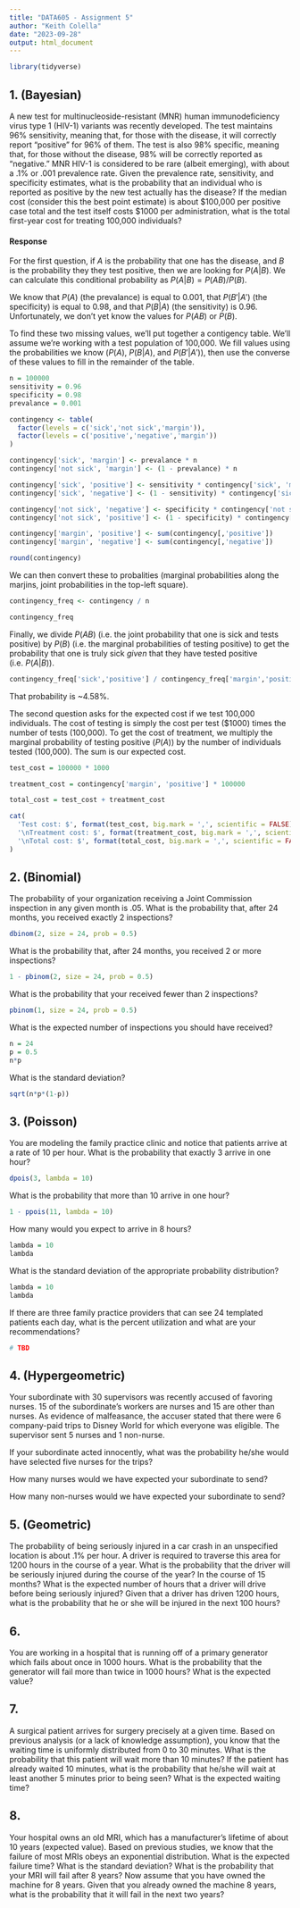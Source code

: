 ```yaml
---
title: "DATA605 - Assignment 5"
author: "Keith Colella"
date: "2023-09-28"
output: html_document
---
```


```r
library(tidyverse)
```

## 1. (Bayesian)
A new test for multinucleoside-resistant (MNR) human immunodeficiency virus type 1 (HIV-1) variants was recently developed. The test maintains 96% sensitivity, meaning that, for those with the disease, it will correctly report “positive” for 96% of them. The test is also 98% specific, meaning that, for those without the disease, 98% will be correctly reported as “negative.” MNR HIV-1 is considered to be rare (albeit emerging), with about a .1% or .001 prevalence rate. Given the prevalence rate, sensitivity, and specificity estimates, what is the probability that an individual who is reported as positive by the new test actually has the disease? If the median cost (consider this the best point estimate) is about \$100,000 per positive case total and the test itself costs $1000 per administration, what is the total first-year cost for treating 100,000 individuals? 

#### Response

For the first question, if $A$ is the probability that one has the disease, and $B$ is the probability they they test positive, then we are looking for $P(A|B)$. We can calculate this conditional probability as $P(A|B) = P(AB)/P(B)$.

We know that $P(A)$ (the prevalance) is equal to 0.001, that $P(B'|A')$ (the specificity) is equal to 0.98, and that $P(B|A)$ (the sensitivity) is 0.96. Unfortunately, we don't yet know the values for $P(AB)$ or $P(B)$. 

To find these two missing values, we'll put together a contigency table. We'll assume we're working with a test population of 100,000. We fill values using the probabilities we know ($P(A)$, $P(B|A)$, and $P(B'|A')$), then use the converse of these values to fill in the remainder of the table.

```r
n = 100000
sensitivity = 0.96
specificity = 0.98
prevalance = 0.001

contingency <- table(
  factor(levels = c('sick','not sick','margin')), 
  factor(levels = c('positive','negative','margin'))
)

contingency['sick', 'margin'] <- prevalance * n
contingency['not sick', 'margin'] <- (1 - prevalance) * n

contingency['sick', 'positive'] <- sensitivity * contingency['sick', 'margin']
contingency['sick', 'negative'] <- (1 - sensitivity) * contingency['sick', 'margin']

contingency['not sick', 'negative'] <- specificity * contingency['not sick', 'margin']
contingency['not sick', 'positive'] <- (1 - specificity) * contingency['not sick', 'margin']

contingency['margin', 'positive'] <- sum(contingency[,'positive'])
contingency['margin', 'negative'] <- sum(contingency[,'negative'])

round(contingency)
```

We can then convert these to probalities (marginal probabilities along the marjins, joint probabilities in the top-left square).

```r
contingency_freq <- contingency / n

contingency_freq
```

Finally, we divide $P(AB)$ (i.e. the joint probability that one is sick and tests positive) by $P(B)$ (i.e. the marginal probabilities of testing positive) to get the probability that one is truly sick *given* that they have tested positive (i.e. $P(A|B)$).

```r
contingency_freq['sick','positive'] / contingency_freq['margin','positive']
```

That probability is ~4.58%.

The second question asks for the expected cost if we test 100,000 individuals. The cost of testing is simply the cost per test (\$1000) times the number of tests (100,000). To get the cost of treatment, we multiply the marginal probability of testing positive ($P(A)$) by the number of individuals tested (100,000). The sum is our expected cost.

```r
test_cost = 100000 * 1000

treatment_cost = contingency['margin', 'positive'] * 100000

total_cost = test_cost + treatment_cost

cat(
  'Test cost: $', format(test_cost, big.mark = ',', scientific = FALSE),
  '\nTreatment cost: $', format(treatment_cost, big.mark = ',', scientific = FALSE),
  '\nTotal cost: $', format(total_cost, big.mark = ',', scientific = FALSE)
)
```

## 2. (Binomial)
The probability of your organization receiving a Joint Commission inspection in any given month is .05. What is the probability that, after 24 months, you received exactly 2 inspections? 

```r
dbinom(2, size = 24, prob = 0.5)
```

What is the probability that, after 24 months, you received 2 or more inspections? 

```r
1 - pbinom(2, size = 24, prob = 0.5)
```

What is the probability that your received fewer than 2 inspections? 

```r
pbinom(1, size = 24, prob = 0.5)
```

What is the expected number of inspections you should have received? 

```r
n = 24 
p = 0.5
n*p
```  

What is the standard deviation? 

```r
sqrt(n*p*(1-p))
```

## 3. (Poisson)
You are modeling the family practice clinic and notice that patients arrive at a rate of 10 per hour. What is the probability that exactly 3 arrive in one hour? 

```r
dpois(3, lambda = 10)
```

What is the probability that more than 10 arrive in one hour? 

```r
1 - ppois(11, lambda = 10)
```

How many would you expect to arrive in 8 hours? 

```r
lambda = 10
lambda
```

What is the standard deviation of the appropriate probability distribution? 

```r
lambda = 10
lambda
```

If there are three family practice providers that can see 24 templated patients each day, what is the percent utilization and what are your recommendations?

```r
# TBD
```

## 4. (Hypergeometric)
Your subordinate with 30 supervisors was recently accused of favoring nurses. 15 of the subordinate’s workers are nurses and 15 are other than nurses. As evidence of malfeasance, the accuser stated that there were 6 company-paid trips to Disney World for which everyone was eligible. The supervisor sent 5 nurses and 1 non-nurse. 

If your subordinate acted innocently, what was the probability he/she would have selected five nurses for the trips? 



How many nurses would we have expected your subordinate to send? 

How many non-nurses would we have expected your subordinate to send? 

## 5. (Geometric)
The probability of being seriously injured in a car crash in an unspecified location is about .1% per hour. A driver is required to traverse this area for 1200 hours in the course of a year. What is the probability that the driver will be seriously injured during the course of the year? In the course of 15 months? What is the expected number of hours that a driver will drive before being seriously injured? Given that a driver has driven 1200 hours, what is the probability that he or she will be injured in the next 100 hours? 

## 6. 
You are working in a hospital that is running off of a primary generator which fails about once in 1000 hours. What is the probability that the generator will fail more than twice in 1000 hours? What is the expected value? 

## 7.
A surgical patient arrives for surgery precisely at a given time. Based on previous analysis (or a lack of knowledge assumption), you know that the waiting time is uniformly distributed from 0 to 30 minutes. What is the probability that this patient will wait more than 10 minutes? If the patient has already waited 10 minutes, what is the probability that he/she will wait at least another 5 minutes prior to being seen? What is the expected waiting time? 

## 8.
Your hospital owns an old MRI, which has a manufacturer’s lifetime of about 10 years (expected value). Based on previous studies, we know that the failure of most MRIs obeys an exponential distribution. What is the expected failure time? What is the standard deviation? What is the probability that your MRI will fail after 8 years? Now assume that you have owned the machine for 8 years. Given that you already owned the machine 8 years, what is the probability that it will fail in the next two years?